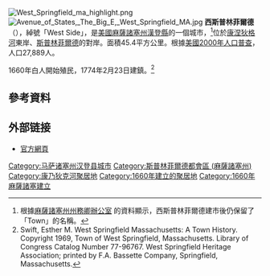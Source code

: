 {{coord|42|06|25|N|72|37|15|W|display=title}}
[[File:West_Springfield_ma_highlight.png|right]]
[[File:Avenue_of_States,_The_Big_E,_West_Springfield_MA.jpg|right]]
'''西斯普林菲爾德'''（{{lang-en|West Springfield}}），綽號「West Side」，是[[美國|美國]][[麻薩諸塞州|麻薩諸塞州]][[漢登縣|漢登縣]]的一個城市，<ref>根據[http://www.sec.state.ma.us/cis/cispdf/ma_city_town.pdf 麻薩諸塞州州務卿辦公室] {{Wayback|url=http://www.sec.state.ma.us/cis/cispdf/ma_city_town.pdf |date=20061005033706 }}的資料顯示，西斯普林菲爾德建市後仍保留了「Town」的名稱。</ref>位於[[康涅狄格河|康涅狄格河]]東岸、[[斯普林菲爾德_(馬薩諸塞州)|斯普林菲爾德]]的對岸。面積45.4平方公里。根據[[美國2000年人口普查|美國2000年人口普查]]，人口27,889人。 

1660年白人開始殖民，1774年2月23日建鎮。<ref>Swift, Esther M. West Springfield Massachusetts: A Town History. Copyright 1969, Town of West Springfield, Massachusetts. Library of Congress Catalog Number 77-96767. West Springfield Heritage Association; printed by F.A. Bassette Company, Springfield, Massachusetts.</ref>

==參考資料==
{{Reflist}}

==外部链接==
* [https://web.archive.org/web/20090422094503/http://www.west-springfield.ma.us/ 官方網頁]

{{Massachusetts}}

{{DEFAULTSORT:West Springfield, Massachusetts}}
[[Category:马萨诸塞州汉登县城市|Category:马萨诸塞州汉登县城市]]
[[Category:斯普林菲爾德都會區_(麻薩諸塞州)|Category:斯普林菲爾德都會區 (麻薩諸塞州)]]
[[Category:康乃狄克河聚居地|Category:康乃狄克河聚居地]]
[[Category:1660年建立的聚居地|Category:1660年建立的聚居地]]
[[Category:1660年麻薩諸塞建立|Category:1660年麻薩諸塞建立]]

{{Massachusetts-geo-stub}}
